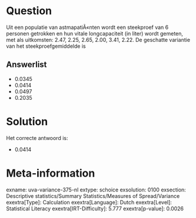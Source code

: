 Question
========

Uit een populatie van astmapatiÃ«nten wordt een steekproef van 6
personen getrokken en hun vitale longcapaciteit (in liter) wordt
gemeten, met als uitkomsten: 2.47, 2.25, 2.65, 2.00, 3.41, 2.22. De
geschatte variantie van het steekproefgemiddelde is


Answerlist
----------

* 0.0345
* 0.0414
* 0.0497
* 0.2035

Solution
========

Het correcte antwoord is: 

* 0.0414

Meta-information
================
exname: uva-variance-375-nl
extype: schoice
exsolution: 0100
exsection: Descriptive statistics/Summary Statistics/Measures of Spread/Variance
exextra[Type]: Calculation
exextra[Language]: Dutch
exextra[Level]: Statistical Literacy
exextra[IRT-Difficulty]: 5.777
exextra[p-value]: 0.0026
